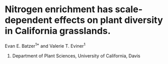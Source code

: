 # Nitrogen enrichment has scale-dependent effects on plant diversity in California grasslands.
<!-- This adds a different "short title" -->
\chaptermark{Scale dependence}

Evan E. Batzer^1\*^ and Valerie T. Eviner^1^

1. Department of Plant Sciences, University of California, Davis

